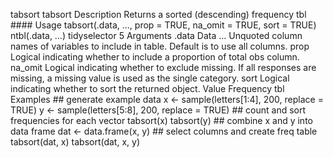 tabsort tabsort
Description
Returns a sorted (descending) frequency tbl
#### Usage
tabsort(.data, ..., prop = TRUE, na_omit = TRUE, sort = TRUE)
ntbl(.data, ...)
tidyselector 5
Arguments
.data Data
... Unquoted column names of variables to include in table. Default is to use all
columns.
prop Logical indicating whether to include a proportion of total obs column.
na_omit Logical indicating whether to exclude missing. If all responses are missing, a
missing value is used as the single category.
sort Logical indicating whether to sort the returned object.
Value
Frequency tbl
Examples
## generate example data
x <- sample(letters[1:4], 200, replace = TRUE)
y <- sample(letters[5:8], 200, replace = TRUE)
## count and sort frequencies for each vector
tabsort(x)
tabsort(y)
## combine x and y into data frame
dat <- data.frame(x, y)
## select columns and create freq table
tabsort(dat, x)
tabsort(dat, x, y)

